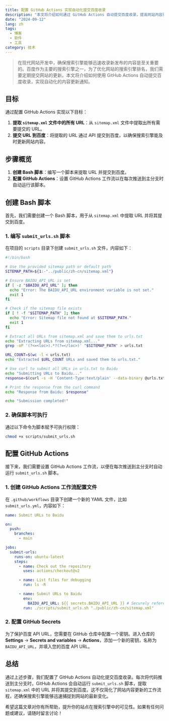 ```yaml
---
title: 配置 GitHub Actions 实现自动化提交百度收录
description: "本文将介绍如何通过 GitHub Actions 自动提交百度收录，提高网站内容更新的效率和准确性。"
date: "2024-09-12"
lang: zh
tags:
  - 博客
  - 软件
  - 工具
category: 技术
---
```


> 在现代网站开发中，确保搜索引擎能够迅速收录新发布的内容是至关重要的。百度作为主要的搜索引擎之一，为了优化网站的搜索引擎排名，我们需要定期提交网站的更新。本文将介绍如何使用 GitHub Actions 自动提交百度收录，实现自动化的内容更新通知。

## 目标

通过配置 GitHub Actions 实现以下目标：

1. **提取 `sitemap.xml` 文件中的所有 URL**：从 `sitemap.xml` 文件中提取出所有需要提交的 URL。
2. **提交 URL 到百度**：将提取的 URL 通过 API 提交到百度，以确保搜索引擎能及时更新网站内容。

## 步骤概览

1. **创建 Bash 脚本**：编写一个脚本来提取 URL 并提交到百度。
2. **配置 GitHub Actions**：设置 GitHub Actions 工作流以在每次推送到主分支时自动运行该脚本。

## 创建 Bash 脚本

首先，我们需要创建一个 Bash 脚本，用于从 `sitemap.xml` 中提取 URL 并将其提交到百度。

### 1. 编写 `submit_urls.sh` 脚本

在项目的 `scripts` 目录下创建 `submit_urls.sh` 文件，内容如下：

```bash
#!/bin/bash

# Use the provided sitemap path or default path
SITEMAP_PATH=${1:-"../public/zh-cn/sitemap.xml"}

# Ensure BAIDU_API_URL is set
if [ -z "$BAIDU_API_URL" ]; then
  echo "Error: The BAIDU_API_URL environment variable is not set."
  exit 1
fi

# Check if the sitemap file exists
if [ ! -f "$SITEMAP_PATH" ]; then
  echo "Error: Sitemap file not found at $SITEMAP_PATH."
  exit 1
fi

# Extract all URLs from sitemap.xml and save them to urls.txt
echo "Extracting URLs from sitemap.xml..."
grep -oP '(?<=<loc>).*?(?=</loc>)' "$SITEMAP_PATH" > urls.txt

URL_COUNT=$(wc -l < urls.txt)
echo "Extracted $URL_COUNT URLs and saved them to urls.txt."

# Use curl to submit all URLs in urls.txt to Baidu
echo "Submitting URLs to Baidu..."
response=$(curl -s -H 'Content-Type:text/plain' --data-binary @urls.txt "$BAIDU_API_URL")

# Print the response from the curl command
echo "Response from Baidu: $response"

echo "Submission completed!"
```

### 2. 确保脚本可执行

通过以下命令为脚本赋予可执行权限：

```bash
chmod +x scripts/submit_urls.sh
```

## 配置 GitHub Actions

接下来，我们需要设置 GitHub Actions 工作流，以便在每次推送到主分支时自动运行 `submit_urls.sh` 脚本。

### 1. 创建 GitHub Actions 工作流配置文件

在 `.github/workflows` 目录下创建一个新的 YAML 文件，比如 `submit_urls.yml`，内容如下：

```yaml
name: Submit URLs to Baidu

on:
  push:
    branches:
      - main

jobs:
  submit-urls:
    runs-on: ubuntu-latest
    steps:
      - name: Check out the repository
        uses: actions/checkout@v2

      - name: List files for debugging
        run: ls -R

      - name: Submit URLs to Baidu
        env:
          BAIDU_API_URL: ${{ secrets.BAIDU_API_URL }} # Securely reference the secret
        run: ./scripts/submit_urls.sh "./public/zh-cn/sitemap.xml"
```

### 2. 配置 GitHub Secrets

为了保护百度 API URL，您需要在 GitHub 仓库中配置一个密钥。进入仓库的 **Settings** -> **Secrets and variables** -> **Actions**，添加一个新的密钥，名称为 `BAIDU_API_URL`，并填入您的百度 API URL。

## 总结

通过上述步骤，我们配置了 GitHub Actions 自动化提交百度收录。每次将代码推送到主分支时，GitHub Actions 会自动运行 `submit_urls.sh` 脚本，提取 `sitemap.xml` 中的 URL 并将其提交到百度。这不仅简化了网站内容更新的工作流程，还确保搜索引擎能够迅速捕捉到网站的最新变化。

希望这篇文章对你有所帮助，提升你的站点在搜索引擎中的可见性。如果有任何问题或建议，请随时留言讨论！
